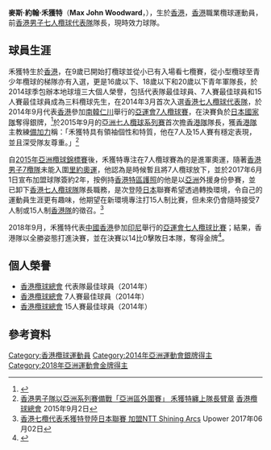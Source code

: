 {{Infobox rugby biography
| name        = 禾獲特 <br> Max Woodward
| image       = 
| image_size  = 
| birth_date  = {{birth date and age|1990|10|27|df=y}}
| birth_place = {{HKG-1959}}
| height      = {{height|m=1.82}}
| weight      = {{weight|kg=92}}
| ru_position = 飛鋒
| school      = [[西島中學|西島中學]]
| university  = [[卡迪夫大學|卡迪夫大學]]
| ru_amateuryears = 
| ru_amateurclubs = 
| ru_clubyears = 
| ru_proclubs = 
| ru_clubcaps = 
| ru_clubpoints = 
| ru_nationalyears = 
| ru_nationalteam = [[香港欖球代表隊|香港]]
| ru_nationalcaps = 
| ru_nationalpoints = 
| ru_sevensnationalyears = 2014–
| ru_sevensnationalteam = [[香港男子七人欖球代表隊|香港]]
| ru_sevensnationalcomp = 
}}
{{MedalTableTop}}
{{MedalSport | 男子[[七人欖球|七人欖球]]}}
{{MedalCountry | {{HKG}}}}
{{MedalCompetition | [[亞洲運動會|亞洲運動會]]}}
{{MedalSilver| [[2014年亞洲運動會|2014年 仁川]] | [[2014年亞洲運動會七人制橄欖球比賽|男子]] }}
{{MedalGold  | [[2018年亞洲運動會|2018年 雅加達]] | [[2018年亞洲運動會七人欖球比賽|男子]] }}
{{MedalBottom}}
'''麥斯·約翰·禾獲特'''{{MH}}（'''Max John Woodward'''，{{bd|1990年|10月27日}}），生於[[香港|香港]]，[[香港|香港]]職業欖球運動員，前[[香港男子七人欖球代表隊|香港男子七人欖球代表隊]]隊長，現時效力{{le|日本頂級欖球聯賽|Japan Rugby League One}}球隊{{le|Shining Arcs Tokyo-Bay Urayasu}}。

==球員生涯==
禾獲特生於[[香港|香港]]，在9歲已開始打欖球並從小已有入場看七欖賽，從小型欖球至青少年欖球的梯隊亦有入選，更是16歲以下、18歲以下和20歲以下青年軍隊長，於2014球季包辦本地球壇三大個人榮譽，包括代表隊最佳球員、7人賽最佳球員和15人賽最佳球員成為三料欖球先生，在2014年3月首次入選[[香港男子七人欖球代表隊|香港七人欖球代表隊]]，於2014年9月代表[[2014年亞洲運動會中國香港代表團|香港]]參加[[南韓|南韓]][[仁川|仁川]]舉行的[[2014年亞洲運動會七人制橄欖球比賽|亞運會7人欖球賽]]，在決賽負於[[日本國家橄欖球隊|日本國家隊]]奪得銀牌，<ref>{{cite news|title=港7欖放眼里約奧運|url=http://orientaldaily.on.cc/cnt/sport/20141003/index.html|newspaper=東方日報|date=2014-10-03|accessdate=2014-10-12|archive-date=2014-10-06|archive-url=https://web.archive.org/web/20141006181815/http://orientaldaily.on.cc/cnt/sport/20141003/index.html|dead-url=no}}</ref>於2015年9月的[[亞洲七人欖球系列賽|亞洲七人欖球系列賽]]首次擔[[香港男子七人欖球代表隊|香港隊]]隊長，獲[[香港男子七人欖球代表隊|香港隊]]主教練[[備加力|備加力]]稱：「禾獲特具有領袖個性和特質，他在7人及15人賽有穩定表現，並且深受隊友尊重。」<ref>[https://www.hkrugby.com/zh/news/hong-kong-mens-seven-kick-off-asian-sevens-season-which-culminates-in-olympic-qualifiers 香港男子隊以亞洲系列賽備戰「亞洲區外圍賽」 禾獲特纏上隊長臂章] [[香港欖球總會|香港欖球總會]] 2015年9月2日</ref> 

自[[亞洲橄欖球錦標賽|2015年亞洲欖球錦標賽]]後，禾獲特專注在7人欖球賽為的是進軍奧運，隨著[[香港男子七人欖球代表隊|香港男子7欖隊]]未能入圍[[2016年夏季奧林匹克運動會|里約奧運]]，他認為是時候暫且將7人欖球放下，並於2017年6月1日宣布加盟{{le|日本頂級欖球聯賽|Japan Rugby League One}}球隊{{le|Shining Arcs Tokyo-Bay Urayasu}}簽約2年，按例持[[香港特區護照|香港特區護照]]的他是以[[亞洲|亞洲]]外援身份參賽，並已卸下[[香港男子七人欖球代表隊|香港七人欖球隊]]隊長職務，是次登陸[[日本|日本]]聯賽希望透過轉換環境，令自己的運動員生涯更有趣味，他期望在新環境專注打15人制比賽，但未來仍會隨時接受7人制或15人制[[香港男子七人欖球代表隊|香港隊]]的徵召。<ref>[https://www.upower.com.hk/article/62295-%E9%A6%99%E6%B8%AF%E4%B8%83%E6%AC%96%E4%BB%A3%E8%A1%A8%E7%A6%BE%E7%8D%B2%E7%89%B9%E7%99%BB%E9%99%B8%E6%97%A5%E6%9C%AC%E8%81%AF%E8%B3%BD-%E5%8A%A0%E7%9B%9Fntt-shining-arcs 香港七欖代表禾獲特登陸日本聯賽 加盟NTT Shining Arcs] Upower 2017年06月02日</ref>

2018年9月，禾獲特代表[[2018年亞洲運動會中國香港代表團|中國香港]]參加[[印尼|印尼]]舉行的[[2018年亞洲運動會|亞運會]][[2018年亞洲運動會七人欖球比賽|七人欖球比賽]]；結果，香港隊以全勝姿態打進決賽，並在決賽以14比0擊敗日本隊，奪得金牌<ref>{{cite news|title=港摘8金 45獎牌創歷史 男欖14：0挫日本 姚錦成痛哭：運動員絕對有出路|url=https://news.mingpao.com/pns/dailynews/web_tc/article/20180902/s00001/1535825386397|newspaper=明報|date=2018-09-02|accessdate=2018-09-13|archive-date=2018-09-13|archive-url=https://web.archive.org/web/20180913150453/https://news.mingpao.com/pns/dailynews/web_tc/article/20180902/s00001/1535825386397|dead-url=no}}</ref>。

==個人榮譽==
* [[香港欖球總會|香港欖球總會]] 代表隊最佳球員（2014年）
* [[香港欖球總會|香港欖球總會]] 7人賽最佳球員（2014年）
* [[香港欖球總會|香港欖球總會]] 15人賽最佳球員（2014年）

==參考資料==
{{Reflist}}

{{DEFAULTSORT:WOODWARD Max John}}
[[Category:香港欖球運動員|Category:香港欖球運動員]]
[[Category:2014年亞洲運動會銀牌得主|Category:2014年亞洲運動會銀牌得主]]
[[Category:2018年亞洲運動會金牌得主|Category:2018年亞洲運動會金牌得主]]